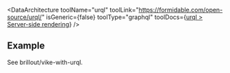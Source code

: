 
<DataArchitecture
  toolName="urql"
  toolLink="https://formidable.com/open-source/urql/"
  isGeneric={false}
  toolType="graphql"
  toolDocs={<a href="https://formidable.com/open-source/urql/docs/advanced/server-side-rendering/">urql &gt; Server-side rendering</a>}
/>

## Example

See <Github>brillout/vike-with-urql</Github>.
